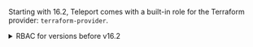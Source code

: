 Starting with 16.2, Teleport comes with a built-in role for the Terraform provider: `terraform-provider`.

<details>
<summary>RBAC for versions before v16.2</summary>
    On older version you will need to create the Terraform role yourself.
    Write the following `role.yaml` manifest:

    ```yaml
    kind: role
    version: v7
    metadata:
      name: terraform-provider
    spec:
      allow:
        db_labels:
          '*': '*'
        app_labels:
          '*': '*'
        node_labels:
          '*': '*'
        rules:
          - resources:
            - app
            - cluster_auth_preference
            - cluster_networking_config
            - db
            - device
            - github
            - login_rule
            - oidc
            - okta_import_rule
            - role
            - saml
            - session_recording_config
            - token
            - trusted_cluster
            - user
            - access_list
            - node
            verbs: ['list','create','read','update','delete']
    ```

    Use `tctl create -f ./role.yaml` to create the role.
</details>
